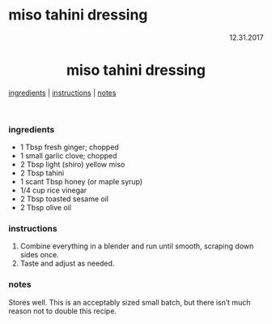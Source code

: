 # miso tahini dressing

<p align="right">12.31.2017</p>

<h1 align="center">miso tahini dressing</h1>

<div align="center">
  <a href="#ingredients">ingredients</a> | 
  <a href="#instructions">instructions</a> | 
  <a href="#notes">notes</a>
</div>
<br>

### ingredients
- 1 Tbsp fresh ginger; chopped
- 1 small garlic clove; chopped
- 2 Tbsp light (shiro) yellow miso
- 2 Tbsp tahini
- 1 scant Tbsp honey (or maple syrup)
- 1/4 cup rice vinegar
- 2 Tbsp toasted sesame oil
- 2 Tbsp olive oil

### instructions
1. Combine everything in a blender and run until smooth, scraping  down sides once. 
2. Taste and adjust as needed.

### notes
Stores well.  This is an acceptably sized small batch, but there isn't much reason not to double this recipe. 

